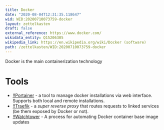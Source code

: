 ```yaml
---
title: Docker
date: "2020-08-04T12:31:35.118647"
wid: WID:20200710073759-docker
layout: zettelkasten
draft: false
external_reference: https://www.docker.com/
wikidata_entity: Q15206305
wikipedia_link: https://en.wikipedia.org/wiki/Docker (software)
path: /zettelkasten/WID:20200710073759-docker
---
```


Docker is the main containerization technology

Tools
=====

-   [!!Portainer](WID:20200710074024-portainer) - a tool to manage
    docker installations via web interface. Supports both local and
    remote installations.
-   [!!Traefik](WID:20200710080219-traefik) - a *super reverse proxy*
    that routes requests to linked services (be them exposed by Docker
    or not).
-   [!!Watchtower](WID:20200710114254-watchtower) - A process for
    automating Docker container base image updates
